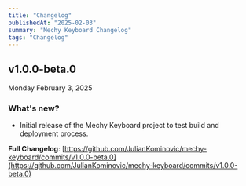 ```yaml
---
title: "Changelog"
publishedAt: "2025-02-03"
summary: "Mechy Keyboard Changelog"
tags: "Changelog"
---
```


## v1.0.0-beta.0

Monday February 3, 2025

### What's new?

- Initial release of the Mechy Keyboard project to test build and deployment process.

**Full Changelog**: [https://github.com/JulianKominovic/mechy-keyboard/commits/v1.0.0-beta.0](https://github.com/JulianKominovic/mechy-keyboard/commits/v1.0.0-beta.0)
